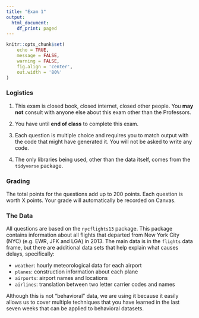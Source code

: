 ```yaml
---
title: "Exam 1"
output:
  html_document:
    df_print: paged
---
```


```r
knitr::opts_chunk$set(
    echo = TRUE,
    message = FALSE, 
    warning = FALSE,
    fig.align = 'center',
    out.width = '80%'
)
```

### Logistics

1. This exam is closed book, closed internet, closed other people. You **may not** consult with anyone else about this exam other than the Professors.

2. You have until **end of class** to complete this exam.

3. Each question is multiple choice and requires you to match output with the code that might have generated it. You will not be asked to write any code. 

4. The only libraries being used, other than the data itself, comes from the `tidyverse` package. 

### Grading 

The total points for the questions add up to 200 points. Each question is worth X points. Your grade will automatically be recorded on Canvas. 

### The Data

All questions are based on the `nycflights13` package. This package contains information about all flights that departed from New York City (NYC) (e.g. EWR, JFK and LGA) in 2013. The main data is in the `flights` data frame, but there are additional data sets that help explain what causes delays, specifically:

- `weather`: hourly meteorological data for each airport
- `planes`: construction information about each plane
- `airports`: airport names and locations
- `airlines`: translation between two letter carrier codes and names

Although this is not "behavioral" data, we are using it because it easily allows us to cover multiple techniques that you have learned in the last seven weeks that can be applied to behavioral datasets.  
